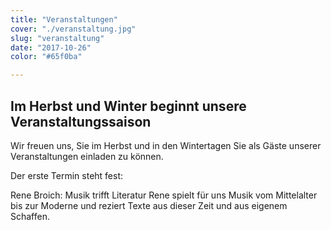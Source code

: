 ```yaml
---
title: "Veranstaltungen"
cover: "./veranstaltung.jpg"
slug: "veranstaltung"
date: "2017-10-26"
color: "#65f0ba"

---
```


## Im Herbst und Winter beginnt unsere Veranstaltungssaison

Wir freuen uns, Sie im Herbst und in den Wintertagen Sie als Gäste unserer
Veranstaltungen einladen zu können.

Der erste Termin steht fest:

Rene Broich: Musik trifft Literatur
Rene spielt für uns Musik vom Mittelalter bis zur Moderne und reziert Texte
aus dieser Zeit und aus eigenem Schaffen.
